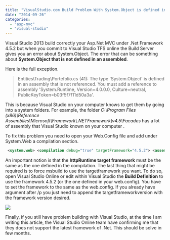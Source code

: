 ```yaml
---
title: "VisualStudio.com Build Problem With System.Object is defined in an assembly that is not referenced"
date: "2014-09-26"
categories: 
  - "asp-mvc"
  - "visual-studio"
---
```


Visual Studio 2013 build correctly your Asp.Net MVC under .Net Framework 4.5.2 but when you commit to Visual Studio TFS online the Build Server gives you an error about System.Object. The error that can be something about **System.Object that is not defined in an assembled**.

Here is the full exception.

> Entities\\Trading\\Portefolio.cs (41): The type 'System.Object' is defined in an assembly that is not referenced. You must add a reference to assembly 'System.Runtime, Version=4.0.0.0, Culture=neutral, PublicKeyToken=b03f5f7f11d50a3a'.

This is because Visual Studio on your computer knows to get them by going into a system folders. For example, the folder _C:\\Program Files (x86)\\Reference Assemblies\\Microsoft\\Framework\\.NETFramework\\v4.5\\Facades_ has a lot of assembly that Visual Studio known on your computer .

To fix this problem you need to open your Web.Config file and add under System.Web a compilation section.


```xml
 <system.web> <compilation debug="true" targetFramework="4.5.2"> <assemblies> <add assembly="System.Runtime, Version=4.0.0.0, Culture=neutral, PublicKeyToken=b03f5f7f11d50a3a" /> </assemblies> </compilation> <httpRuntime targetFramework="4.5.2"/> </system.web> 
```


An important notion is that the **httpRuntime target framework** must be the same as the one defined in the compilation. The last thing that might be required is to force msbuild to use the targetframework you want. To do so, open Visual Studio Online or edit within Visual Studio the **Build Definition** to use the framework 4.5.2 (or the one defined in your web.config). You have to set the framework to the same as the web.config. If you already have argument after /p you just need to append the targetframeworkversion with the framework version desired.

![](/images/blog/MsBuildTargetVersion-400x312.png)

Finally, if you still have problem building with Visual Studio, at the time I am writing this article, the Visual Studio Online team have confirming me that they does not support the latest framework of .Net. This should be solve in few months.

